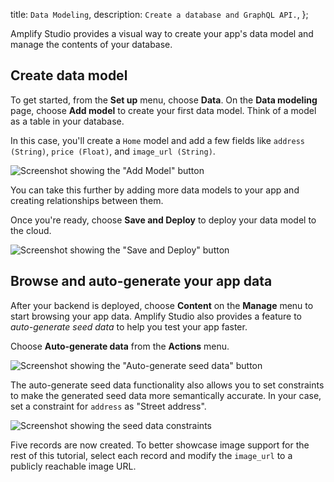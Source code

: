   title: `Data Modeling`,
  description: `Create a database and GraphQL API.`,
};

Amplify Studio provides a visual way to create your app's data model and manage the contents of your database.

## Create data model

To get started, from the **Set up** menu, choose **Data**. On the **Data modeling** page, choose **Add model** to create your first data model. Think of a model as a table in your database.

In this case, you'll create a `Home` model and add a few fields like `address (String)`, `price (Float)`, and `image_url (String)`. 

![Screenshot showing the "Add Model" button](/images/studio/add-model.png)

You can take this further by adding more data models to your app and creating relationships between them. 

Once you're ready, choose **Save and Deploy** to deploy your data model to the cloud.

![Screenshot showing the "Save and Deploy" button](/images/studio/deploy.png)

## Browse and auto-generate your app data

After your backend is deployed, choose **Content** on the **Manage** menu to start browsing your app data. Amplify Studio also provides a feature to *auto-generate seed data* to help you test your app faster.

Choose **Auto-generate data** from the **Actions** menu.

![Screenshot showing the "Auto-generate seed data" button](/images/studio/seed-data.png)

The auto-generate seed data functionality also allows you to set constraints to make the generated seed data more semantically accurate. In your case, set a constraint for `address` as "Street address".

![Screenshot showing the seed data constraints](/images/studio/seed-constraints.png)

Five records are now created. To better showcase image support for the rest of this tutorial, select each record and modify the `image_url` to a publicly reachable image URL.